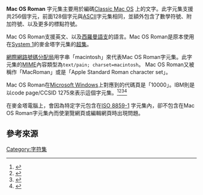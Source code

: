 {{NoteTA
|G1=IT
}}
{{infobox character encoding
| name = Mac OS Roman
| mime = macintosh
| alias = mac, MacRoman, <code>x-mac-roman</code>
| standard = 
| lang = [[英文|英文]]、[[西羅曼語支|西羅曼語支]]
| classification = [[EASCII|EASCII]], Mac OS script
| status =
| extends = [[ASCII|ASCII]]
| prev = 
| next = 
}}
'''Mac OS Roman''' 字元集主要用於編碼[[Classic_Mac_OS|Classic Mac OS]] 上的文字。此字元集支援共256個字元，前面128個字元與[[ASCII|ASCII]]字元集相同，並額外包含了數學符號、附加符號、以及更多的標點符號。

Mac OS Roman支援英文、以及[[西羅曼語支|西羅曼語支]]的語言。Mac OS Roman是原本使用在[[System_1|System 1]]的麥金塔字元集的[[超集|超集]]。

[[網際網路號碼分配局|網際網路號碼分配局]]用字串「macintosh」來代表Mac OS Roman字元集。此字元集的[[MIME|MIME]]內容類型為<code>text/pain; charset=macintosh</code>。
Mac OS Roman又被稱作「MacRoman」或是「Apple Standard Roman character set」。

Mac OS Roman在[[Microsoft_Windows|Microsoft Windows]]上對應到的代碼頁是「10000」。IBM則是以code page/CCSID 1275來表示這個字元集。<ref>{{cite web|title=Code page 1275 information document|archive-url=https://web.archive.org/web/20160317081212/http://www-01.ibm.com/software/globalization/cp/cp01275.html|archive-date=2016-03-17|url=https://www-01.ibm.com/software/globalization/cp/cp01275.html}}</ref><ref>{{cite web|title=CCSID 1275 information document|archive-url=https://web.archive.org/web/20160327101557/http://www-01.ibm.com/software/globalization/ccsid/ccsid1275.html|archive-date=2016-03-27|url=http://www-01.ibm.com/software/globalization/ccsid/ccsid1275.html}}</ref><ref name="ibmpdf">{{Citation|title=Code Page CPGID 01275 (pdf)|url=ftp://ftp.software.ibm.com/software/globalization/gcoc/attachments/CP01275.pdf|publisher=IBM}}</ref><ref name="ibmtxt">{{Citation|title=Code Page CPGID 01275 (txt)|url=ftp://ftp.software.ibm.com/software/globalization/gcoc/attachments/CP01275.txt|publisher=IBM}}</ref>

在麥金塔電腦上，會因為特定字元包含在[[ISO_8859-1|ISO 8859-1]] 字元集內，卻不包含在Mac OS Roman字元集內而使瀏覽網頁或編輯網頁時出現問題。

== 參考來源 ==
<references/>

{{character encoding}}

{{DEFAULTSORT:Mac Os Roman}}
[[Category:字符集|Category:字符集]]
